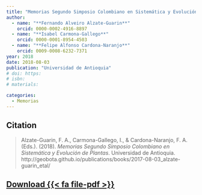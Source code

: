 ```yaml
---
title: "Memorias Segundo Simposio Colombiano en Sistemática y Evolución de Plantas"
author:
  - name: "**Fernando Alveiro Alzate-Guarin**"
    orcid: 0000-0002-4916-8897
  - name: "**Isabel Carmona-Gallego**"
    orcid: 0000-0001-8954-4503
  - name: "**Felipe Alfonso Cardona-Naranjo**"
    orcid: 0009-0008-6232-7371
year: 2018
date: 2018-08-03
publication: "Universidad de Antioquia"
# doi: https:
# isbn: 
# materials: 

categories:
  - Memorias
---
```


<!-- ## Abstract -->



## Citation

> Alzate-Guarin, F. A., Carmona-Gallego, I., & Cardona-Naranjo, F. A. (Eds.). (2018). *Memorias Segundo Simposio Colombiano en Sistemática y Evolución de Plantas*. Universidad de Antioquia. http://geobota.github.io/publications/books/2017-08-03_alzate-guarin_etal/

## [Download {{< fa file-pdf >}}](/resources/books/memorias_segundo-simposio-colombiano-sistematica-evolucion-plantas.pdf)